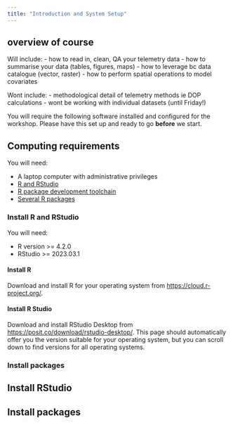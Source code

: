```yaml
---
title: "Introduction and System Setup"
---
```



## overview of course 

Will include: 
- how to read in, clean, QA your telemetry data
- how to summarise your data (tables, figures, maps)
- how to leverage bc data catalogue (vector, raster)
- how to perform spatial operations to model covariates

Wont include: 
- methodological detail of telemetry methods ie DOP calculations
- wont be working with individual datasets (until Friday!)

You will require the following software installed and configured for the workshop.
Please have this set up and ready to go **before** we start.

## Computing requirements

You will need:

-   A laptop computer with administrative privileges
-   [R and RStudio](#install-r-and-rstudio)
-   [R package development toolchain](#install-r-package-development-tools)
-   [Several R packages](#packages)

### Install R and RStudio {#install-r-and-rstudio}

You will need:

-   R version \>= 4.2.0
-   RStudio \>= 2023.03.1

#### Install R

Download and install R for your operating system from <https://cloud.r-project.org/>.

#### Install R Studio

Download and install RStudio Desktop from <https://posit.co/download/rstudio-desktop/>.
This page should automatically offer you the version suitable for your operating system, but you can scroll down to find versions for all operating systems.

### Install packages {#packages}

## Install RStudio

## Install packages

